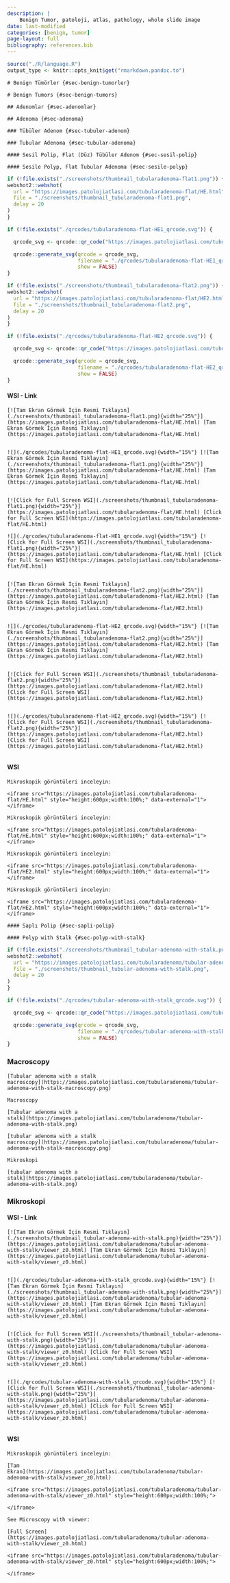 ```yaml
---
description: |
    Benign Tumor, patoloji, atlas, pathology, whole slide image
date: last-modified
categories: [benign, tumor]
page-layout: full
bibliography: references.bib
---
```


```r
source("./R/language.R")
output_type <- knitr::opts_knit$get("rmarkdown.pandoc.to")
```





```asis
# Benign Tümörler {#sec-benign-tumorler}
```

```asis
# Benign Tumors {#sec-benign-tumors}
```






```asis
## Adenomlar {#sec-adenomlar}
```

```asis
## Adenoma {#sec-adenoma}
```




```asis
### Tübüler Adenom {#sec-tubuler-adenom}
```

```asis
### Tubular Adenoma {#sec-tubular-adenoma}
```



```asis
#### Sesil Polip, Flat (Düz) Tübüler Adenom {#sec-sesil-polip}
```

```asis
#### Sesile Polyp, Flat Tubular Adenoma {#sec-sesile-polyp}
```

```r
if (!file.exists("./screenshots/thumbnail_tubularadenoma-flat1.png")) {
webshot2::webshot(
  url = "https://images.patolojiatlasi.com/tubularadenoma-flat/HE.html",
  file = "./screenshots/thumbnail_tubularadenoma-flat1.png",
  delay = 20
)
}
```



```r
if (!file.exists("./qrcodes/tubularadenoma-flat-HE1_qrcode.svg")) {

  qrcode_svg <- qrcode::qr_code("https://images.patolojiatlasi.com/tubularadenoma-flat/HE.html")

  qrcode::generate_svg(qrcode = qrcode_svg,
                       filename = "./qrcodes/tubularadenoma-flat-HE1_qrcode.svg",
                       show = FALSE)
}
```




```r
if (!file.exists("./screenshots/thumbnail_tubularadenoma-flat2.png")) {
webshot2::webshot(
  url = "https://images.patolojiatlasi.com/tubularadenoma-flat/HE2.html",
  file = "./screenshots/thumbnail_tubularadenoma-flat2.png",
  delay = 20
)
}
```



```r
if (!file.exists("./qrcodes/tubularadenoma-flat-HE2_qrcode.svg")) {

  qrcode_svg <- qrcode::qr_code("https://images.patolojiatlasi.com/tubularadenoma-flat/HE2.html")

  qrcode::generate_svg(qrcode = qrcode_svg,
                       filename = "./qrcodes/tubularadenoma-flat-HE2_qrcode.svg",
                       show = FALSE)
}
```



::::: panel-tabset


#### WSI - Link


:::: {.content-hidden when-format="pdf"}


```asis
[![Tam Ekran Görmek İçin Resmi Tıklayın](./screenshots/thumbnail_tubularadenoma-flat1.png){width="25%"}](https://images.patolojiatlasi.com/tubularadenoma-flat/HE.html) [Tam Ekran Görmek İçin Resmi Tıklayın](https://images.patolojiatlasi.com/tubularadenoma-flat/HE.html)


```



::::





:::: {.content-visible when-format="pdf"}


```asis
![](./qrcodes/tubularadenoma-flat-HE1_qrcode.svg){width="15%"} [![Tam Ekran Görmek İçin Resmi Tıklayın](./screenshots/thumbnail_tubularadenoma-flat1.png){width="25%"}](https://images.patolojiatlasi.com/tubularadenoma-flat/HE.html) [Tam Ekran Görmek İçin Resmi Tıklayın](https://images.patolojiatlasi.com/tubularadenoma-flat/HE.html)


```




::::




:::: {.content-hidden when-format="pdf"}




```asis

[![Click for Full Screen WSI](./screenshots/thumbnail_tubularadenoma-flat1.png){width="25%"}](https://images.patolojiatlasi.com/tubularadenoma-flat/HE.html) [Click for Full Screen WSI](https://images.patolojiatlasi.com/tubularadenoma-flat/HE.html)

```



::::





:::: {.content-visible when-format="pdf"}




```asis

![](./qrcodes/tubularadenoma-flat-HE1_qrcode.svg){width="15%"} [![Click for Full Screen WSI](./screenshots/thumbnail_tubularadenoma-flat1.png){width="25%"}](https://images.patolojiatlasi.com/tubularadenoma-flat/HE.html) [Click for Full Screen WSI](https://images.patolojiatlasi.com/tubularadenoma-flat/HE.html)


```




::::





:::: {.content-hidden when-format="pdf"}



```asis

[![Tam Ekran Görmek İçin Resmi Tıklayın](./screenshots/thumbnail_tubularadenoma-flat2.png){width="25%"}](https://images.patolojiatlasi.com/tubularadenoma-flat/HE2.html) [Tam Ekran Görmek İçin Resmi Tıklayın](https://images.patolojiatlasi.com/tubularadenoma-flat/HE2.html)


```




::::





:::: {.content-visible when-format="pdf"}



```asis

![](./qrcodes/tubularadenoma-flat-HE2_qrcode.svg){width="15%"} [![Tam Ekran Görmek İçin Resmi Tıklayın](./screenshots/thumbnail_tubularadenoma-flat2.png){width="25%"}](https://images.patolojiatlasi.com/tubularadenoma-flat/HE2.html) [Tam Ekran Görmek İçin Resmi Tıklayın](https://images.patolojiatlasi.com/tubularadenoma-flat/HE2.html)


```





::::




:::: {.content-hidden when-format="pdf"}


```asis

[![Click for Full Screen WSI](./screenshots/thumbnail_tubularadenoma-flat2.png){width="25%"}](https://images.patolojiatlasi.com/tubularadenoma-flat/HE2.html) [Click for Full Screen WSI](https://images.patolojiatlasi.com/tubularadenoma-flat/HE2.html)


```




::::





:::: {.content-visible when-format="pdf"}


```asis
![](./qrcodes/tubularadenoma-flat-HE2_qrcode.svg){width="15%"} [![Click for Full Screen WSI](./screenshots/thumbnail_tubularadenoma-flat2.png){width="25%"}](https://images.patolojiatlasi.com/tubularadenoma-flat/HE2.html) [Click for Full Screen WSI](https://images.patolojiatlasi.com/tubularadenoma-flat/HE2.html)


```





::::



  
#### WSI




```asis

Mikroskopik görüntüleri inceleyin:

<iframe src="https://images.patolojiatlasi.com/tubularadenoma-flat/HE.html" style="height:600px;width:100%;" data-external="1"></iframe>

```





```asis

Mikroskopik görüntüleri inceleyin:

<iframe src="https://images.patolojiatlasi.com/tubularadenoma-flat/HE.html" style="height:600px;width:100%;" data-external="1"></iframe>

```




```asis

Mikroskopik görüntüleri inceleyin:

<iframe src="https://images.patolojiatlasi.com/tubularadenoma-flat/HE2.html" style="height:600px;width:100%;" data-external="1"></iframe>

```


```asis

Mikroskopik görüntüleri inceleyin:

<iframe src="https://images.patolojiatlasi.com/tubularadenoma-flat/HE2.html" style="height:600px;width:100%;" data-external="1"></iframe>

```



:::::








```asis
#### Saplı Polip {#sec-sapli-polip}
```

```asis
#### Polyp with Stalk {#sec-polyp-with-stalk}
```

```r
if (!file.exists("./screenshots/thumbnail_tubular-adenoma-with-stalk.png")) {
webshot2::webshot(
  url = "https://images.patolojiatlasi.com/tubularadenoma/tubular-adenoma-with-stalk/viewer_z0.html",
  file = "./screenshots/thumbnail_tubular-adenoma-with-stalk.png",
  delay = 20
)
}
```


```r
if (!file.exists("./qrcodes/tubular-adenoma-with-stalk_qrcode.svg")) {

  qrcode_svg <- qrcode::qr_code("https://images.patolojiatlasi.com/tubularadenoma/tubular-adenoma-with-stalk/viewer_z0.html")

  qrcode::generate_svg(qrcode = qrcode_svg,
                       filename = "./qrcodes/tubular-adenoma-with-stalk_qrcode.svg",
                       show = FALSE)
}
```



::::: panel-tabset



### Macroscopy


```asis

[Tubular adenoma with a stalk
macroscopy](https://images.patolojiatlasi.com/tubularadenoma/tubular-adenoma-with-stalk-macroscopy.png)
```

```asis
Macroscopy

[Tubular adenoma with a
stalk](https://images.patolojiatlasi.com/tubularadenoma/tubular-adenoma-with-stalk.png)
```



```asis


[tubular adenoma with a stalk
macroscopy](https://images.patolojiatlasi.com/tubularadenoma/tubular-adenoma-with-stalk-macroscopy.png)
```



```asis
Mikroskopi

[tubular adenoma with a
stalk](https://images.patolojiatlasi.com/tubularadenoma/tubular-adenoma-with-stalk.png)
```






### Mikroskopi


#### WSI - Link


:::: {.content-hidden when-format="pdf"}



```asis

[![Tam Ekran Görmek İçin Resmi Tıklayın](./screenshots/thumbnail_tubular-adenoma-with-stalk.png){width="25%"}](https://images.patolojiatlasi.com/tubularadenoma/tubular-adenoma-with-stalk/viewer_z0.html) [Tam Ekran Görmek İçin Resmi Tıklayın](https://images.patolojiatlasi.com/tubularadenoma/tubular-adenoma-with-stalk/viewer_z0.html)


```





::::





:::: {.content-visible when-format="pdf"}



```asis
![](./qrcodes/tubular-adenoma-with-stalk_qrcode.svg){width="15%"} [![Tam Ekran Görmek İçin Resmi Tıklayın](./screenshots/thumbnail_tubular-adenoma-with-stalk.png){width="25%"}](https://images.patolojiatlasi.com/tubularadenoma/tubular-adenoma-with-stalk/viewer_z0.html) [Tam Ekran Görmek İçin Resmi Tıklayın](https://images.patolojiatlasi.com/tubularadenoma/tubular-adenoma-with-stalk/viewer_z0.html)


```






::::
  
  




:::: {.content-hidden when-format="pdf"}



```asis

[![Click for Full Screen WSI](./screenshots/thumbnail_tubular-adenoma-with-stalk.png){width="25%"}](https://images.patolojiatlasi.com/tubularadenoma/tubular-adenoma-with-stalk/viewer_z0.html) [Click for Full Screen WSI](https://images.patolojiatlasi.com/tubularadenoma/tubular-adenoma-with-stalk/viewer_z0.html)


```




::::





:::: {.content-visible when-format="pdf"}



```asis

![](./qrcodes/tubular-adenoma-with-stalk_qrcode.svg){width="15%"} [![Click for Full Screen WSI](./screenshots/thumbnail_tubular-adenoma-with-stalk.png){width="25%"}](https://images.patolojiatlasi.com/tubularadenoma/tubular-adenoma-with-stalk/viewer_z0.html) [Click for Full Screen WSI](https://images.patolojiatlasi.com/tubularadenoma/tubular-adenoma-with-stalk/viewer_z0.html)


```





::::
  
  



#### WSI



```asis

Mikroskopik görüntüleri inceleyin:

[Tam
Ekran](https://images.patolojiatlasi.com/tubularadenoma/tubular-adenoma-with-stalk/viewer_z0.html)

<iframe src="https://images.patolojiatlasi.com/tubularadenoma/tubular-adenoma-with-stalk/viewer_z0.html" style="height:600px;width:100%;">

</iframe>
```



```asis

See Microscopy with viewer: 

[Full Screen](https://images.patolojiatlasi.com/tubularadenoma/tubular-adenoma-with-stalk/viewer_z0.html)

<iframe src="https://images.patolojiatlasi.com/tubularadenoma/tubular-adenoma-with-stalk/viewer_z0.html" style="height:600px;width:100%;">

</iframe>
```


:::::

